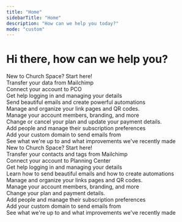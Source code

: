 ```yaml
---
title: "Home"
sidebarTitle: "Home"
description: "How can we help you today?"
mode: "custom"
---
```



<div className="space-y-8 py-12">
  <div className="flex items-center w-full justify-center flex-col gap-2 py-12 px-4 sm:px-6">
    <h1 className="font-bold text-3xl sm:text-4xl text-left text-black dark:text-white sm:text-center text-pretty">
      Hi there, how can we help you?
    </h1>
  </div>
  <div className="w-full max-w-5xl mx-auto p-4 sm:p-6 ">
    <div className="grid grid-cols-1 gap-4 sm:grid-cols-2 lg:grid-cols-3">
      <div className="hidden dark:block h-full">
        <Card
          title="Get Started"
          href="/getting-started"
          img="/images/get-started.png"
          className="h-full"
        >
          New to Church Space? Start here!
        </Card>
      </div>
      <div className="hidden dark:block">
        <Card
          title="Switch from Mailchimp"
          href="/switch/from-mailchimp"
          img="/images/switch.png"
        >
          Transfer your data from Mailchimp
        </Card>
      </div>
      <div className="hidden dark:block">
        <Card
          title="Planning Center Integration"
          href="/integrations/pco"
          img="/images/pco.png"
        >
          Connect your account to PCO
        </Card>
      </div>
      <div className="hidden dark:block">
        <Card
          title="Your Account"
          href="/account/overview"
          img="/images/account.png"
        >
          Get help logging in and managing your details
        </Card>
      </div>
      <div className="hidden dark:block">
        <Card title="Emails" href="/emails/overview" img="/images/email.png">
          Send beautiful emails and create powerful automations
        </Card>
      </div>
      <div className="hidden dark:block">
        <Card title="Links" href="/links/overview" img="/images/links.png">
          Manage and organize your link pages and QR codes.
        </Card>
      </div>
      <div className="hidden dark:block">
        <Card
          title="Organization"
          href="/organization/overview"
          img="/images/organization.png"
        >
          Manage your account members, branding, and more
        </Card>
      </div>
      <div className="hidden dark:block">
        <Card
          title="Billing"
          href="/billing/overview"
          img="/images/billing.png"
        >
          Change or cancel your plan and update your payment details.
        </Card>
      </div>
      <div className="hidden dark:block">
        <Card title="People" href="/people/overview" img="/images/people.png">
          Add people and manage their subscription preferences
        </Card>
      </div>
      <div className="hidden dark:block">
        <Card
          title="Domains"
          href="/domains"
          img="/images/domains.png"
          className="hidden dark:block"
        >
          Add your custom domain to send emails from
        </Card>
      </div>
      <div className="hidden dark:block">
        <Card title="Changelog" href="/changelog" img="/images/changelog.png">
          See what we're up to and what improvements we've recently made
        </Card>
      </div>
      <div className="block dark:hidden">
        <Card
          title="Get Started"
          href="/getting-started"
          img="/images/get-started-light.png"
          className="hidden dark:block"
        >
          New to Church Space? Start here!
        </Card>
      </div>
      <div className="block dark:hidden">
        <Card
          title="Switch from Mailchimp"
          href="/switch/from-mailchimp"
          img="/images/switch-light.png"
        >
          Transfer your contacts and tags from Mailchimp
        </Card>
      </div>
      <div className="block dark:hidden">
        <Card
          title="Planning Center Integration"
          href="/integrations/pco"
          img="/images/pco-light.png"
        >
          Connect your account to Planning Center
        </Card>
      </div>
      <div className="block dark:hidden">
        <Card
          title="Your Account"
          href="/account/overview"
          img="/images/account-light.png"
        >
          Get help logging in and managing your details
        </Card>
      </div>
      <div className="block dark:hidden">
        <Card
          title="Emails"
          href="/emails/overview"
          img="/images/email-light.png"
        >
          Learn how to send beautiful emails and how to create automations
        </Card>
      </div>
      <div className="block dark:hidden">
        <Card
          title="Links"
          href="/links/overview"
          img="/images/links-light.png"
        >
          Manage and organize your links pages and QR codes.
        </Card>
      </div>
      <div className="block dark:hidden">
        <Card
          title="Organization"
          href="/organization/overview"
          img="/images/organization-light.png"
        >
          Manage your account members, branding, and more
        </Card>
      </div>
      <div className="block dark:hidden">
        <Card
          title="Billing"
          href="/billing/overview"
          img="/images/billing-light.png"
        >
          Change your plan and payment details.
        </Card>
      </div>
      <div className="block dark:hidden">
        <Card
          title="People"
          href="/people/overview"
          img="/images/people-light.png"
        >
          Add people and manage their subscription preferences
        </Card>
      </div>
      <div className="block dark:hidden">
        <Card title="Domains" href="/domains" img="/images/domains-light.png">
          Add your custom domain to send emails from
        </Card>
      </div>
      <div className="block dark:hidden">
        <Card
          title="Changelog"
          href="/changelog"
          img="/images/changelog-light.png"
        >
          See what we're up to and what improvements we've recently made
        </Card>
      </div>
    </div>
    <CTA />
  </div>
</div>
